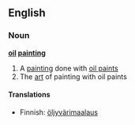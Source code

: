 ==English==
===Noun===
{{wikipedia}}
'''[[oil]] [[painting]]'''
#A [[painting]] done with [[oil paint]]s
#The [[art]] of painting with oil paints

====Translations====
*Finnish: [[öljyvärimaalaus]]